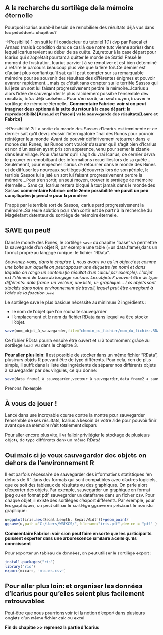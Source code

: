 ## A la recherche du sortilège de la mémoire éternelle

Pourquoi Icarius aurait-il besoin de remobiliser des résultats déjà vus dans les précédents chapitres? 

  ->Possibilité 1:
  on suit le fil conducteur du tutoriel 1(1) dvp par Pascal et Arnaud (mais à condition dans ce cas là que notre tuto vienne après) dans lequel Icarius revient au début de sa quête. Zut,retour à la case départ pour Icarius qui s'apprêtait pourtant à quitter le monde de Statis! Passé le moment de frustration, Icarius parvient à se remotiver et est bien determiné à refaire le parcours beaucoup plus vite que la 1ère fois.Ce dernier est d'autant plus confiant qu'il sait qu'il peut compter sur sa remarquable mémoire pour se souvenir des résultats des différentes énigmes et pouvoir avancer rapidement... mais ça c'était sans compter sur le terrible Sassos qui lui jette un sort lui faisant progressivement perdre la mémoire...Icarius a alors l'idée de sauvergarder le plus rapidement possible l'ensemble des résultats, infos déjà croisées... Pour s'en sortir, un seul moyen, trouver le sortilège de mémoire éternelle...**Commentaire Fabrice: voir si on peut imaginer deux options à la suite du retour à la case départ: la reproductibilité[Arnaud et Pascal] vs la sauvegarde des résultats[Laure et Fabrice]**
  
  ->Possibilité 2:
  La sortie du monde des Sassos d'Icarius est imminente et ce dernier sait qu'il devra réussir l'interrogatoire final des Runos pour pouvoir réintégrer leur monde. Avant de pouvoir définitivement retourner dans le monde des Runes, les Runos vont vouloir s'assurer qu'il s'agit bien d'Icarius et non d'un sasien ayant pris son apparence, venu pour semer la zizanie dans leur village. Pour s'assurer qu'il s'agit du vrai Icarius, ce dernier devra le prouver en remobilisant des informations recueillies lors de sa quête...Seulemennt, pour empêcher Icarius de retourner dans le monde des Runes et de diffuser les nouveaux sortilèges découverts lors de son périple, le terrible Sassos lui a jeté un sort lui faisant progressivement perdre la mémoire...Pour s'en sortir, un seul moyen, trouver le sortilège de mémoire éternelle... Sans ça, Icarius restera bloqué à tout jamais dans le monde des Sassos.**commentaire Fabrice: cette 2ème possibilité me parait un peu compliquée: je penche pour la première**


Frappé par le terrible sort de Sassos, Icarius perd progressivement la mémoire..Sa seule solution pour s'en sortir est de partir à la recherche du Magelefant détenteur du sortilège de mémoire éternelle.


## SAVE qui peut!

Dans le monde des Runes, le sortilège `save` du chapitre "base" va permettre la sauvegarde d'un objet R, par exemple une table (=un data.frame),dans un format propre au langage runique: le fichier "RData".
 
*Souvenez-vous, dans le chapitre 1, nous avons vu qu'un objet c'est comme une boite sur laquelle on peut apposer une étiquette (un nom) et dans laquelle on range un contenu (le résultat d'un calcul par exemple). L'objet est l'élément de base du langage runique. Les objets R peuvent être de type différents: data frame, un vecteur, une liste, un graphique...
Les objets sont stockés dans notre environnement de travail, lequel peut être enregistré à l'aide de la fonction `save`*

Le sortilège save le plus basique nécessite au minimum 2 ingrédients :

- le nom de l'objet que l'on souhaite sauvegarder
- l'emplacement et le nom du fichier RData dans lequel va être stocké l'objet.

```r
save(nom_objet_à_sauvegarder,file="chemin_du_fichier/nom_du_fichier.RData")
```

Ce fichier RData pourra ensuite être ouvert et lu à tout moment grâce au sortilège `load`, vu dans le chapitre 3.

**Pour aller plus loin**:
Il est possible de stocker dans un même fichier "RData", plusieurs objets R pouvant être de type différents. Pour cela, rien de plus simple, il suffit dans la liste des ingrédients de séparer nos différents objets à sauvegarder par des virgules, ce qui donne:

```r
save(data_frame1_à_sauvegarder,vecteur_à_sauvegarder,data_frame2_à_sauvegarder,file="chemin_du_fichier/nom_du_fichier.RData")
```

Prenons l'exemple

## À vous de jouer !

Lancé dans une incroyable course contre la montre pour sauvegarder l'ensemble de ses résultats, Icarius a besoin de votre aide pour pouvoir finir avant que sa mémoire n'ait totalement disparu.

Pour aller encore plus vite,il va falloir privilégier le stockage de plusieurs objets, de type différents dans un même RData!

## Oui mais si je veux sauvegarder des objets en dehors de l'environnement R
Il est parfois nécessaire de sauvegarder des informations statistiques "en dehors de R" dans des formats qui sont compatibles avec d'autres logiciels, que ce soit des tableaux de résultats ou des graphiques. On parle alors d'exporter des objets. Par exemple, sauvegarder un graphique en format jpeg ou en format pdf, sauvegarder un dataframe dans un fichier csv. Pour chaque objet, il existe des sortilèges d'export différents. Par exemple, pour les graphiques, on peut utiliser le sortilège ggsave en précisant le nom du graphique:

```r
u=ggplot(iris,aes(Sepal.Length, Sepal.Width))+geom_point()
ggsave(u,path ="C:/Users/W3FKCS/",filename="iris.pdf",device = "pdf" )
```
**Commentaire Fabrice: voir si on peut faire en sorte que les participants puissent exporter dans une arborescence similaire à celle qu'ils connaissent**


Pour exporter un tableau de données, on peut utiliser le sortilège export :
```r
install.packages("rio")
library("rio")
export(mtcars, "mtcars.csv")
```

## Pour aller plus loin: et organiser les données d'Icarius pour qu'elles soient plus facilement retrouvables

Peut-être que nous pourrions voir ici la notion d'export dans plusieurs onglets d'un même fichier calc ou excel

**Fin du chapitre   >>  reprenez la partie d'Icarius**
